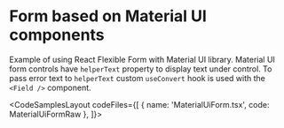 
# Form based on Material UI components

Example of using React Flexible Form with Material UI library.
Material UI form controls have `helperText` property to display text under control.
To pass error text to `helperText` custom `useConvert` hook is used with the `<Field />` component.

<CodeSamplesLayout
  codeFiles={[
    { name: 'MaterialUiForm.tsx', code: MaterialUiFormRaw },
  ]}>
  <MaterialUiForm />
</CodeSamplesLayout>